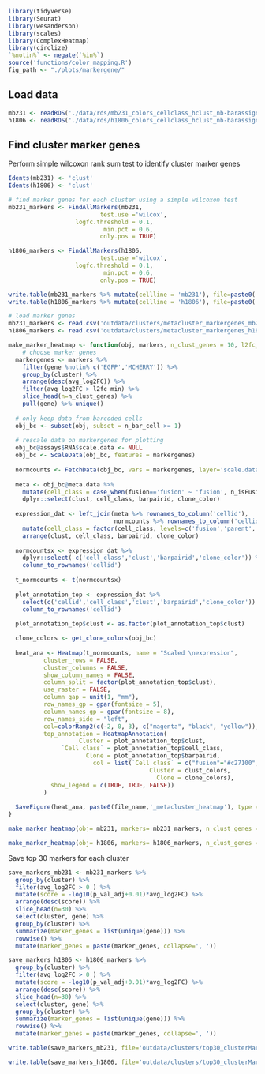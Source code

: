 ```r
library(tidyverse)
library(Seurat)
library(wesanderson)
library(scales)
library(ComplexHeatmap)
library(circlize)
`%notin%` <- negate(`%in%`)
source('functions/color_mapping.R')
fig_path <- "./plots/markergene/"
```

## Load data
```r
mb231 <- readRDS('./data/rds/mb231_colors_cellclass_hclust_nb-barassigned_ccclustered_precc_singlets.rds')
h1806 <- readRDS('./data/rds/h1806_colors_cellclass_hclust_nb-barassigned_ccclustered_precc_singlets.rds')
```

## Find cluster marker genes
Perform simple wilcoxon rank sum test to identify cluster marker genes
```r
Idents(mb231) <- 'clust'
Idents(h1806) <- 'clust'

# find marker genes for each cluster using a simple wilcoxon test
mb231_markers <- FindAllMarkers(mb231,
                          test.use ='wilcox',
                   logfc.threshold = 0.1,
                           min.pct = 0.6,
                          only.pos = TRUE)

h1806_markers <- FindAllMarkers(h1806,
                          test.use ='wilcox',
                   logfc.threshold = 0.1,
                           min.pct = 0.6,
                          only.pos = TRUE)

write.table(mb231_markers %>% mutate(cellline = 'mb231'), file=paste0('outdata/clusters/metacluster_markergenes_mb231.tsv'), quote=FALSE, sep='\t', col.names = TRUE)
write.table(h1806_markers %>% mutate(cellline = 'h1806'), file=paste0('outdata/clusters/metacluster_markergenes_h1806.tsv'), quote=FALSE, sep='\t', col.names = TRUE)
```

```r
# load marker genes
mb231_markers <- read.csv('outdata/clusters/metacluster_markergenes_mb231.tsv',sep='\t')
h1806_markers <- read.csv('outdata/clusters/metacluster_markergenes_h1806.tsv',sep='\t')
```

```r
make_marker_heatmap <- function(obj, markers, n_clust_genes = 10, l2fc_min = 0.5, plot_width=12, file_name = ''){
    # choose marker genes
  markergenes <- markers %>% 
    filter(gene %notin% c('EGFP','MCHERRY')) %>%
    group_by(cluster) %>% 
    arrange(desc(avg_log2FC)) %>% 
    filter(avg_log2FC > l2fc_min) %>% 
    slice_head(n=n_clust_genes) %>% 
    pull(gene) %>% unique()
  
  # only keep data from barcoded cells
  obj_bc <- subset(obj, subset = n_bar_cell >= 1)
  
  # rescale data on markergenes for plotting
  obj_bc@assays$RNA$scale.data <- NULL
  obj_bc <- ScaleData(obj_bc, features = markergenes)
  
  normcounts <- FetchData(obj_bc, vars = markergenes, layer='scale.data')
  
  meta <- obj_bc@meta.data %>% 
    mutate(cell_class = case_when(fusion=='fusion' ~ 'fusion', n_isFusionParent >= 1 ~ 'parent', .default = 'not \nclassified')) %>%
    dplyr::select(clust, cell_class, barpairid, clone_color)
  
  expression_dat <- left_join(meta %>% rownames_to_column('cellid'), 
                              normcounts %>% rownames_to_column('cellid'), by='cellid') %>% 
    mutate(cell_class = factor(cell_class, levels=c('fusion','parent','not classified'))) %>% 
    arrange(clust, cell_class, barpairid, clone_color)
  
  normcountsx <- expression_dat %>% 
    dplyr::select(-c('cell_class','clust','barpairid','clone_color')) %>% 
    column_to_rownames('cellid')
  
  t_normcounts <- t(normcountsx)
  
  plot_annotation_top <- expression_dat %>% 
    select(c('cellid','cell_class','clust','barpairid','clone_color')) %>% 
    column_to_rownames('cellid')
  
  plot_annotation_top$clust <- as.factor(plot_annotation_top$clust)

  clone_colors <- get_clone_colors(obj_bc)
  
  heat_ana <- Heatmap(t_normcounts, name = "Scaled \nexpression",
          cluster_rows = FALSE,
          cluster_columns = FALSE, 
          show_column_names = FALSE,
          column_split = factor(plot_annotation_top$clust),
          use_raster = FALSE,
          column_gap = unit(1, "mm"),
          row_names_gp = gpar(fontsize = 5),
          column_names_gp = gpar(fontsize = 8),
          row_names_side = "left",
          col=colorRamp2(c(-2, 0, 3), c("magenta", "black", "yellow")),
          top_annotation = HeatmapAnnotation(
                    Cluster = plot_annotation_top$clust,
               `Cell class` = plot_annotation_top$cell_class, 
                      Clone = plot_annotation_top$barpairid,
                        col = list(`Cell class` = c("fusion"="#c27100","parent"="grey30", 'not classified'='grey80'),
                                        Cluster = clust_colors, 
                                          Clone = clone_colors),
            show_legend = c(TRUE, TRUE, FALSE))
          )
  
  SaveFigure(heat_ana, paste0(file_name,'_metacluster_heatmap'), type = "png", width=plot_width, height=8, res=600)
}

make_marker_heatmap(obj= mb231, markers= mb231_markers, n_clust_genes = 20, l2fc_min = 0.5, file_name = 'mb231_wide', plot_width=14.1)

make_marker_heatmap(obj= h1806, markers= h1806_markers, n_clust_genes = 20, l2fc_min = 0.5, file_name = 'h1806', plot_width=11.9)
```




Save top 30 markers for each cluster
```r
save_markers_mb231 <- mb231_markers %>% 
  group_by(cluster) %>% 
  filter(avg_log2FC > 0 ) %>% 
  mutate(score = -log10(p_val_adj+0.01)*avg_log2FC) %>% 
  arrange(desc(score)) %>% 
  slice_head(n=30) %>% 
  select(cluster, gene) %>% 
  group_by(cluster) %>% 
  summarize(marker_genes = list(unique(gene))) %>%
  rowwise() %>% 
  mutate(marker_genes = paste(marker_genes, collapse=', '))

save_markers_h1806 <- h1806_markers %>% 
  group_by(cluster) %>% 
  filter(avg_log2FC > 0 ) %>% 
  mutate(score = -log10(p_val_adj+0.01)*avg_log2FC) %>% 
  arrange(desc(score)) %>% 
  slice_head(n=30) %>% 
  select(cluster, gene) %>% 
  group_by(cluster) %>% 
  summarize(marker_genes = list(unique(gene))) %>%
  rowwise() %>% 
  mutate(marker_genes = paste(marker_genes, collapse=', '))

write.table(save_markers_mb231, file='outdata/clusters/top30_clusterMarkerGenes_mb231.tsv', quote=FALSE, sep='\t', col.names = TRUE)

write.table(save_markers_h1806, file='outdata/clusters/top30_clusterMarkerGenes_h1806.tsv', quote=FALSE, sep='\t', col.names = TRUE)
```


